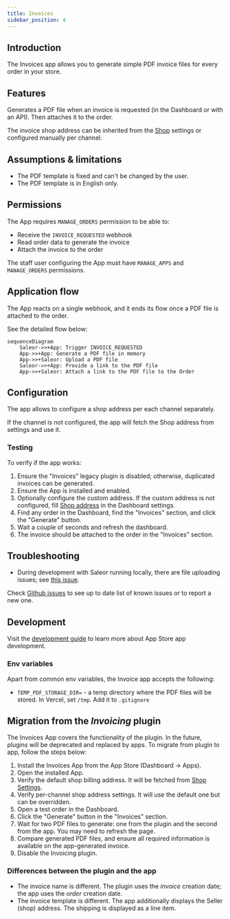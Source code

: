 ```yaml
---
title: Invoices
sidebar_position: 4
---
```



<AppMetadata
  minSaleorVersion="3.10"
  githubUrl="https://github.com/saleor/example-app-invoices"
/>

## Introduction

The Invoices app allows you to generate simple PDF invoice files for every order in your store.

## Features

Generates a PDF file when an invoice is requested (in the Dashboard or with an API). Then attaches it to the order.

The invoice shop address can be inherited from the [Shop](../../../api-reference/miscellaneous/objects/shop) settings or configured manually per channel.

## Assumptions & limitations

- The PDF template is fixed and can't be changed by the user.
- The PDF template is in English only.

## Permissions

The App requires `MANAGE_ORDERS` permission to be able to:

- Receive the `INVOICE_REQUESTED` webhook
- Read order data to generate the invoice
- Attach the invoice to the order

The staff user configuring the App must have `MANAGE_APPS` and `MANAGE_ORDERS` permissions.

## Application flow

The App reacts on a single webhook, and it ends its flow once a PDF file is attached to the order.

See the detailed flow below:

```mermaid
sequenceDiagram
    Saleor->>+App: Trigger INVOICE_REQUESTED
    App->>+App: Generate a PDF file in memory
    App->>+Saleor: Upload a PDF file
    Saleor->>+App: Provide a link to the PDF file
    App->>+Saleor: Attach a link to the PDF file to the Order
```

## Configuration

The app allows to configure a shop address per each channel separately.

If the channel is not configured, the app will fetch the Shop address from settings and use it.

### Testing

To verify if the app works:

1. Ensure the "Invoices" legacy plugin is disabled; otherwise, duplicated invoices can be generated.
2. Ensure the App is installed and enabled.
3. Optionally configure the custom address. If the custom address is not configured, fill [Shop address](../../../api-reference/miscellaneous/objects/shop) in the Dashboard settings.
4. Find any order in the Dashboard, find the "Invoices" section, and click the "Generate" button.
5. Wait a couple of seconds and refresh the dashboard.
6. The invoice should be attached to the order in the "Invoices" section.

## Troubleshooting

- During development with Saleor running locally, there are file uploading issues; see [this issue](https://github.com/saleor/apps/issues/285).

Check [Github issues](https://github.com/saleor/apps/labels/App%3A%20Invoices) to see up to date list of known issues or to report a new one.

## Development

Visit the [development guide](../../extending/apps/developing-apps/app-examples) to learn more about App Store app development.

### Env variables

Apart from common env variables, the Invoice app accepts the following:

- `TEMP_PDF_STORAGE_DIR=` - a temp directory where the PDF files will be stored. In Vercel, set `/tmp`. Add it to `.gitignore`

## Migration from the _Invoicing_ plugin

The Invoices App covers the functionality of the plugin. In the future, plugins will be deprecated and replaced by apps. To migrate from plugin to app, follow the steps below:

1. Install the Invoices App from the App Store (Dashboard -> Apps).
2. Open the installed App.
3. Verify the default shop billing address. It will be fetched from [Shop Settings](../../../api-reference/miscellaneous/objects/shop).
4. Verify per-channel shop address settings. It will use the default one but can be overridden.
5. Open a test order in the Dashboard.
6. Click the "Generate" button in the "Invoices" section.
7. Wait for two PDF files to generate: one from the plugin and the second from the app. You may need to refresh the page.
8. Compare generated PDF files, and ensure all required information is available on the app-generated invoice.
9. Disable the Invoicing plugin.

### Differences between the plugin and the app

- The invoice name is different. The plugin uses the _invoice_ creation date; the app uses the _order_ creation date.
- The invoice template is different. The app additionally displays the Seller (shop) address. The shipping is displayed as a line item.
